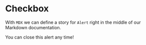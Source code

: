 <!--- Checkbox.stories.mdx --->

<!--- This is your Story template function, shown here in React -->


<Meta title="MDX/Alert" component={Alert} />

# Checkbox

With `MDX` we can define a story for `Alert` right in the middle of our Markdown documentation.

<Canvas>
  <Story name="all checkboxes">
    <form>
      <v-alert type="primary" open closable class="alert-closable">
        <v-icon slot="icon" name="info-circle"></v-icon>
        You can close this alert any time!
      </v-alert>
    </form>
  </Story>
</Canvas>
